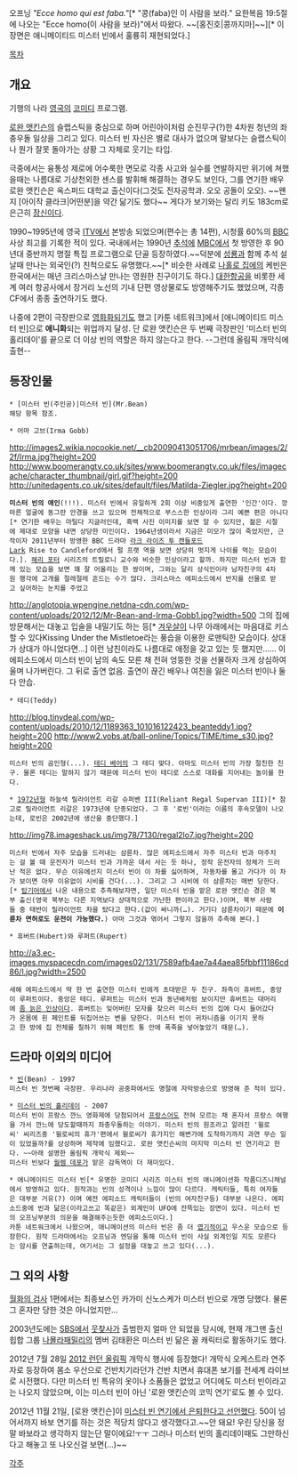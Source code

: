 {{{#!html
<object width="384" height="313"><param name="movie" value="http://www.youtube.com/v/hYOWIdPHXts&hl=ko&fs=1"></param><param name="allowFullScreen" value="true"></param><param name="allowscriptaccess" value="always"></param><embed src="http://www.youtube.com/v/hYOWIdPHXts&hl=ko&fs=1" type="application/x-shockwave-flash" width="384" height="313" allowscriptaccess="always" allowfullscreen="true"></embed></object>
}}}
오프닝 ''"Ecce homo qui est faba."''[* "콩(faba)인 이 사람을 보라." 요한복음 19:5절에 나오는 "Ecce homo(이 사람을 보라)"에서 따왔다. ~~[홍진호|콩까지마]~~][* 이 장면은 애니메이티드 미스터 빈에서 훌륭히 재현되었다.]

[[목차]]
== 개요 ==
기행의 나라 [[영국]]의 [[코미디]] 프로그램.

[[로완 앳킨슨]]의 슬랩스틱을 중심으로 하며 어린아이처럼 순진무구(?)한 4차원 청년의 좌충우돌 일상을 그리고 있다. 미스터 빈 자신은 별로 대사가 없으며 말보다는 슬랩스틱이나 뭔가 잘못 돌아가는 상황 그 자체로 웃기는 타입.

극중에서는 융통성 제로에 어수룩한 면모로 각종 사고와 실수를 연발하지만 위기에 쳐했을때는 나름대로 기상천외한 센스를 발휘해 해결하는 경우도 보인다, 그를 연기한 배우 로완 앳킨슨은 옥스퍼드 대학교 출신이다(그것도 전자공학과. 오오 공돌이 오오).
~~왠지 [아이작 클라크|어떤분]을 약간 닮기도 했다~~
게다가 보기와는 달리 키도 183cm로 은근히 [[장신]]이다.

1990~1995년에 영국 [[ITV]]에서 본방송 되었으며(편수는 총 14편), 시청률 60%의 [[BBC]] 사상 최고를 기록한 적이 있다. 국내에서는 1990년 [[추석]]에 [[MBC]]에서 첫 방영한 후 90년대 중반까지 명절 특집 프로그램으로 단골 등장하였다.~~덕분에 [[성룡]]과 함께 추석 설날때 만나는 외국인(?) 친척으로도 유명했다.~~[* 비슷한 사례로 [[나홀로 집에]]의 케빈은 한국에서는 매년 크리스마스날 만나는 영원한 친구이기도 하다.]  [[대한항공]]을 비롯한 세계 여러 항공사에서 장거리 노선의 기내 단편 영상물로도 방영해주기도 했었으며, 각종 CF에서 종종 출연하기도 했다.

나중에 2편이 극장판으로 [[영화화]]되기도 했고 [카툰 네트워크]에서 [애니메이티드 미스터 빈]으로 '''애니화'''되는 위업까지 달성. 단 로완 앳킨슨은 두 번째 극장판인 '미스터 빈의 홀리데이'를 끝으로 더 이상 빈의 역할은 하지 않는다고 한다. --그런데 올림픽 개막식에 출현--

== 등장인물 ==
 * [미스터 빈(주인공)|미스터 빈](Mr.Bean)
 해당 항목 참조.

 * 어마 고브(Irma Gobb)
http://images2.wikia.nocookie.net/__cb20090413051706/mrbean/images/2/2f/Irma.jpg?height=200 http://www.boomerangtv.co.uk/sites/www.boomerangtv.co.uk/files/imagecache/character_thumbnail/girl.gif?height=200 http://unitedagents.co.uk/sites/default/files/Matilda-Ziegler.jpg?height=200
 '''미스터 빈의 애인'''(!!!). 미스터 빈에서 유일하게 2회 이상 비중있게 출연한 '인간'이다. 깡마른 얼굴에 동그란 안경을 쓰고 있으며 전체적으로 부스스한 인상이라 그리 예쁜 편은 아니다[* 연기한 배우는 마틸다 지글러인데, 흑백 사진 이미지를 보면 알 수 있지만, 젊은 시절에 제대로 모양을 내면 상당한 미인이다. 1964년생이라서 지금은 미모가 많이 죽었지만, 근작이자 2011년부터 방영한 BBC 드라마 [[라크 라이즈 투 캔들포드]]Lark Rise to Candleford에서 펄 프랫 역을 보면 상당히 멋지게 나이를 먹는 모습이다.]. [[해리 포터]] 시리즈의 트릴로니 교수와 비슷한 인상이라고 할까. 하지만 미스터 빈과 함께 있는 모습을 보면 꽤 잘 어울리는 한 쌍이며, 그와는 달리 상식인이라 남자친구의 4차원 행각에 고개를 절레절레 흔드는 수가 많다. 크리스마스 에피소드에서 반지를 선물로 받고 싶어하는 눈치를 주었고 
http://anglotopia.wpengine.netdna-cdn.com/wp-content/uploads/2012/12/Mr-Bean-and-Irma-Gobb1.jpg?width=500
그의 집에 방문해서는 대놓고 입술을 내밀기도 하는 등[* [[겨우살이]] 나무 아래에서는 마음대로 키스할 수 있다Kissing Under the Mistletoe라는 풍습을 이용한 로맨틱한 모습이다. 상대가 상대가 아니었다면...] 이런 남친이라도 나름대로 애정을 갖고 있는 듯 했지만…… 이 에피소드에서 미스터 빈이 남의 속도 모른 채 전혀 엉뚱한 것을 선물하자 크게 상심하여 울며 나가버린다. 그 뒤로 출연 없음. 출연이 끊긴 배우나 여친을 잃은 미스터 빈이나 둘 다 안습.

 * 테디(Teddy)
http://blog.tinydeal.com/wp-content/uploads/2010/12/1189363_101016122423_beanteddy1.jpg?height=200  http://www2.vobs.at/ball-online/Topics/TIME/time_s30.jpg?height=200 
 미스터 빈의 곰인형(...). [[테디 베어]]의 그 테디 맞다. 아마도 미스터 빈의 가장 절친한 친구. 물론 테디는 말하지 않기 때문에 미스터 빈이 테디로 스스로 대화를 지어내는 놀이를 한다.

 * [[1972년]]형 하늘색 릴라이언트 리갈 슈퍼밴 III(Reliant Regal Supervan III)[* 참고로 릴라이언트 리갈은 1973년에 단종되었다. 그 후 '로빈'이라는 이름의 후속모델이 나오는데, 로빈은 2002년에 생산을 중단했다.]
http://img78.imageshack.us/img78/7130/regal2lo7.jpg?height=200 
 미스터 빈에서 자주 모습을 드러내는 삼륜차. 많은 에피소드에서 자주 미스터 빈과 마주치는 걸 볼 때 운전자가 미스터 빈과 가까운 데서 사는 듯 하나, 정작 운전자의 정체가 드러난 적은 없다. 무슨 이유에선지 미스터 빈이 이 차를 싫어하며, 자동차를 몰고 가다가 이 차가 보이면 아무 이유없이 시비를 건다(...). 그리고 그 시비에 이 삼륜차는 매번 당한다.[* [[탑기어]]에서 나온 내용으로 추측해보자면, 일단 미스터 빈을 맡은 로완 앳킨슨 경은 북부 출신(영국 북부는 다른 지역보다 상대적으로 가난한 편이라고 한다.)이며, 북부 사람들 중 태반이 릴라이언트 차을 탔다고 한다.(값이 싸니까(…). 거기다 삼륜차이기 때문에 '''이륜차 면허로도 운전이 가능했다.''') 아마 그것과 엮어서 그렇지 않을까 추측해 본다.]

 * 휴버트(Hubert)와 루퍼트(Rupert)
http://a3.ec-images.myspacecdn.com/images02/131/7589afb4ae7a44aea85fbbf11186cd86/l.jpg?width=2500
 새해 에피소드에서 딱 한 번 출연한 미스터 빈에게 초대받은 두 친구. 좌측이 휴버트, 중앙이 루퍼트이다. 중앙은 테디. 루퍼트는 미스터 빈과 동년배처럼 보이지만 휴버트는 대머리에 [[노안|좀 늙은 인상]]이다. 휴버트는 잊어버린 모자를 찾으러 미스터 빈의 집에 다시 들어갔다가 온몸에 흰 페인트를 뒤집어쓰는 변을 당한다. 미스터 빈이 귀차니즘을 이기지 못하고 한 방에 집 전체를 칠하기 위해 페인트 통 안에 폭죽을 넣어놓았기 때문(…).

== 드라마 이외의 미디어 ==
 * [[빈]](Bean) - 1997
 미스터 빈 첫번째 극장판. 우리나라 공중파에서도 명절에 자막방송으로 방영해 준 적이 있다.

 * [[미스터 빈의 홀리데이]] - 2007
 미스터 빈이 프랑스 깐느 영화제에 당첨되어서 [[프랑스어]]도 전혀 모르는 채 혼자서 프랑스 여행을 가서 깐느에 당도할때까지 좌충우돌하는 이야기. 미스터 빈의 원조라고 알려진 '윌로씨' 씨리즈중 '윌로씨의 휴가'편에서 윌로씨가 휴가지인 해변가에 도착하기까지 과연 무슨 일이 있었을까?를 상상하며 제작에 임했다고. 로완 앳킨슨씨의 마지막 미스터 빈 연기라고 한다. ~~아래 설명한 올림픽 개막식 제외~~
 미스터 빈보다 [[월렘 데포]]가 맡은 감독역이 더 재미있다.

 * 애니메이티드 미스터 빈[* 유명한 코미디 시리즈 미스터 빈의 애니메이션화 작품디즈니채널에서 방영하고 있다. 원작과는 빈의 성격이나 느낌이 많이 다르다. 캐릭터들, 특히 여자들은 대부분 거유(?) 이며 예전 에피소드 캐릭터들이 (빈의 여자친구등) 대부분 나온다. 에피소드중에 빈과 닮은(이라고쓰고 똑같은) 외계인이 UFO에 잔뜩있는 장면이 있다. 미스터 빈의 오프닝부분의 의문을 해결해주는듯한 에피소드이다.]
 카툰 네트워크에서 나왔으며, 애니메이션의 미스터 빈은 좀 더 [[엽기]]적이고 우스운 모습으로 등장한다. 원작 드라마에서는 오프닝과 엔딩을 통해 미스터 빈이 사실 외계인일 지도 모른다는 암시를 연출하는데, 여기서는 그 설정을 대놓고 쓰고 있다(...).

== 그 외의 사항 ==
[[월화의 검사]] 1편에서는 최종보스인 카가미 신노스케가 미스터 빈으로 개명 당했다. 물론 그 혼자만 당한 것은 아니었지만...

2003년도에는 [[SBS]]에서 [[웃찾사]]가 출범한지 얼마 안 되었을 당시에, 현재 개그맨 출신 힙합 그룹 [[나몰라패밀리]]의 멤버 김태환은 미스터 빈 닮은 꼴 캐릭터로 활동하기도 했다.

2012년 7월 28일 [[2012 런던 올림픽]] 개막식 행사에 등장했다! 개막식 오케스트라 연주자로 등장하여 몸소 우산으로 건반치기라던가 건반 치면서 휴대폰 보기를 전세계 라이브로 시전했다. 다만 미스터 빈 특유의 옷이나 소품들은 없었고 어디에도 미스터 빈이라고는 나오지 않았으며, 이는 미스터 빈이 아닌 '로완 앳킨슨의 코믹 연기'로도 볼 수 있다. 

2012년 11월 21일, [로완 앳킨슨]이 [http://media.daum.net/entertain/enews/view?newsid=20121121094813984 미스터 빈 연기에서 은퇴한다고 선언했다]. 50이 넘어서까지 바보 연기를 하는 것은 적당치 않다고 생각했다고.~~안 돼요! 우린 당신을 정말 바보라고 생각하지 않는단 말이에요!ㅜㅜ 그러나 미스터 빈의 홀리데이때도 그만하신다고 해놓고 또 나오신걸 보면(...)~~

[[각주]]
